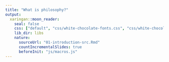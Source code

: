 ```yaml
---
title: "What is philosophy?"
output:
  xaringan::moon_reader:
    seal: false
    css: ["default", "css/white-chocolate-fonts.css", "css/white-chocolate.css"]
    lib_dir: libs
    nature:
      sourceUrl: "01-introduction-src.Rmd"
      countIncrementalSlides: true
      beforeInit: "js/macros.js" 
--- 
```

